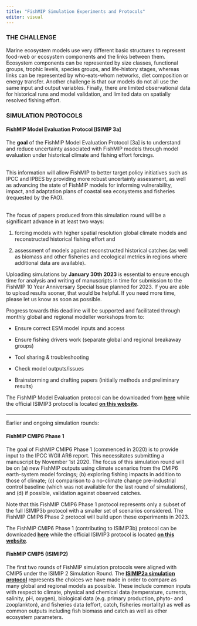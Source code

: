 ```yaml
---
title: "FishMIP Simulation Experiments and Protocols"
editor: visual
---
```


### THE CHALLENGE

Marine ecosystem models use very different basic structures to represent food-web or ecosystem components and the links between them. Ecosystem components can be represented by size classes, functional groups, trophic levels, species groups, and life-history stages, whereas links can be represented by who-eats-whom networks, diet composition or energy transfer. Another challenge is that our models do not all use the same input and output variables. Finally, there are limited observational data for historical runs and model validation, and limited data on spatially resolved fishing effort.

### SIMULATION PROTOCOLS

#### **FishMIP Model Evaluation Protocol \[ISIMIP 3a\]**

The **goal** of the FishMIP Model Evaluation Protocol \[3a\] is to understand and reduce uncertainty associated with FishMIP models through model evaluation under historical climate and fishing effort forcings.

\
This information will allow FishMIP to better target policy initiatives such as IPCC and IPBES by providing more robust uncertainty assessment, as well as advancing the state of FishMIP models for informing vulnerability, impact, and adaptation plans of coastal sea ecosystems and fisheries (requested by the FAO).

\
The focus of papers produced from this simulation round will be a significant advance in at least two ways:

1.  forcing models with higher spatial resolution global climate models and reconstructed historical fishing effort and

2.  assessment of models against reconstructed historical catches (as well as biomass and other fisheries and ecological metrics in regions where additional data are available).

Uploading simulations by **January 30th 2023** is essential to ensure enough time for analysis and writing of manuscripts in time for submission to the FishMIP 10 Year Anniversary Special Issue planned for 2023. If you are able to upload results sooner, that would be helpful. If you need more time, please let us know as soon as possible.

Progress towards this deadline will be supported and facilitated through monthly global and regional modeller workshops from to:

-   Ensure correct ESM model inputs and access

-   Ensure fishing drivers work (separate global and regional breakaway groups)

-   Tool sharing & troubleshooting

-   Check model outputs/issues

-   Brainstorming and drafting papers (initially methods and preliminary results)

The FishMIP Model Evaluation protocol can be downloaded from [**here**](https://github.com/Fish-MIP/FishMIP_2022_3a_Protocol){.email-link} while the official ISIMIP3 protocol is located [**on this website**](https://protocol.isimip.org/#ISIMIP3a/marine-fishery_global/marine-fishery_regional){.email-link}.

#### 

------------------------------------------------------------------------

Earlier and ongoing simulation rounds:

#### **FishMIP CMIP6 Phase 1**

The goal of FishMIP CMIP6 Phase 1 (commenced in 2020) is to provide input to the IPCC WGII AR6 report. This necessitates submitting a manuscript by November 1st 2020. The focus of this simulation round will be on (a) new FishMIP outputs using climate scenarios from the CMIP6 earth-system model forcings; (b) exploring fishing impacts in addition to those of climate; (c) comparison to a no-climate change pre-industrial control baseline (which was not available for the last round of simulations), and (d) if possible, validation against observed catches.

Note that this FishMIP CMIP6 Phase 1 protocol represents only a subset of the full ISIMIP3b protocol with a smaller set of scenarios considered. The FishMIP CMIP6 Phase 2 protocol will build upon these experiments in 2023.

The FishMIP CMIP6 Phase 1 (contributing to ISIMIP3b) protocol can be downloaded [**here**](https://www.isimip.org/documents/483/FishMIP_Phase1_2020_CMIP6_runs_protocol_v1.0.pdf){.email-link} while the official ISIMIP3 protocol is located [**on this website**](https://protocol.isimip.org/){.email-link}.

#### **FishMIP CMIP5 (ISIMIP2)**

The first two rounds of FishMIP simulation protocols were aligned with CMIP5 under the ISIMIP 2 Simulation Round. The [**ISIMIP2a simulation protocol**](https://www.isimip.org/protocol/2a){.email-link} represents the choices we have made in order to compare as many global and regional models as possible. These include common inputs with respect to climate, physical and chemical data (temperature, currents, salinity, pH, oxygen), biological data (e.g. primary production, phyto- and zooplankton), and fisheries data (effort, catch, fisheries mortality) as well as common outputs including fish biomass and catch as well as other ecosystem parameters.
